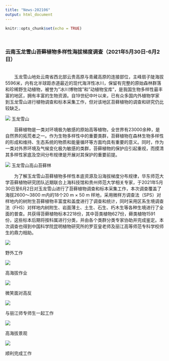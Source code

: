 ```yaml
---
title: "News-202106"
output: html_document
---
```


```r
knitr::opts_chunk$set(echo = TRUE)
```

<br>

<div align="center">
### 云南玉龙雪山苔藓植物多样性海拔梯度调查（2021年5月30日-6月2日）
</div>

<br>
&emsp;&emsp;玉龙雪山地处云南省西北部云贵高原与青藏高原的连接部位，主峰扇子陡海拔5596米，内有北半球距赤道最近的现代海洋性冰川，保留有完整的原始森林群落和珍稀野生动植物，被誉为"冰川博物馆"和"动植物宝库"，是我国生物多样性最丰富的地区，拥有丰富的生物资源。自19世纪中叶以来，已有众多国内外植物学家到玉龙雪山进行植物调查和标本采集工作，但对该地区苔藓植物的调查和研究仍比较缺乏。

<div align="center">
![](Pictures/News/News202106-1.jpg)
玉龙雪山
</div>

&emsp;&emsp;苔藓植物是一类对环境极为敏感的原始高等植物，全世界有23000余种，是自然界的拓荒者之一。作为生物多样性中的重要类群，苔藓植物在森林生物多样性的形成和维持、生态系统的物质和能量循环等方面均具有重要的意义。同时，作为一类对外界环境及气候变化极为敏感的类群，苔藓植物的保护应引起重视，而摸清其多样性家底及空间分布规律是开展对其保护的重要前提。

<div align="center">
![](Pictures/News/News202106-2.jpg)
玉龙雪山高山苔藓林
</div>

&emsp;&emsp;为了解玉龙雪山苔藓植物多样性本底资源及沿海拔梯度分布规律，华东师范大学苔藓植物研究团队近期联合上海科技馆和贵州师范大学相关专家，于2021年5月30日至6月2日对玉龙雪山进行了苔藓植物调查和标本采集工作，本次调查覆盖了海拔2600～3800 m内的18个20 m × 50 m 样地，采用微样方调查法（SPS）对样地内的树附生苔藓植物丰富度和盖度进行了调查和统计，同时采用区系生境调查法（FHS）对样地内树附生、岩面薄土、土生、石生、朽木生等各种生境进行了全面的普查。共获得苔藓植物标本2218份，其中苔类植物627份，藓类植物1591份，这些标本后期将按科属进行分类，并由各个类群分类专家协助并完成鉴定。本次调查也得到中国科学院昆明植物研究所的罗亚皇老师及丽江高等师范专科学校师生的鼎力相助。

<div align="center">
![](Pictures/News/News202106-3.jpg)

野外工作

![](Pictures/News/News202106-4.jpg)

高海拔作业

![](Pictures/News/News202106-5.jpg)

微笑面对高反

![](Pictures/News/News202106-6.jpg)

与丽江师专师生一起工作

![](Pictures/News/News202106-7.jpg)

高海拔景观

![](Pictures/News/News202106-8.jpg)

顺利完成工作

</div>